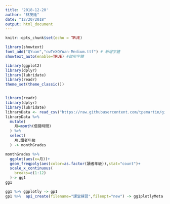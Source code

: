 ```yaml
---
title: '2018-12-20'
author: "林茂廷"
date: "12/20/2018"
output: html_document
---
```


```r
knitr::opts_chunk$set(echo = TRUE)
```

```r
library(showtext)
font_add("QYuan","cwTeXQYuan-Medium.ttf") # 新增字體
showtext_auto(enable=TRUE) #啟用字體

library(ggplot2)
library(dplyr)
library(lubridate)
library(readr)
theme_set(theme_classic())
```

```r

```


```r
library(readr)
library(dplyr)
library(lubridate)
libraryData <- read_csv("https://raw.githubusercontent.com/tpemartin/github-data/master/libraryData.csv")
libraryData %>%
  mutate(
    月=month(借閱時間)
  ) %>% 
  select(
    月,讀者年級
  ) -> monthGrades

monthGrades %>%
  ggplot(aes(x=月))+
  geom_freqpoly(aes(color=as.factor(讀者年級)),stat="count")+
  scale_x_continuous(
    breaks=c(1:12)
  )-> gg1
gg1

gg1 %>% ggplotly -> gp1
gp1 %>%  api_create(filename="課堂練習",fileopt="new") -> gg1plotlyMeta
```

```r

```

